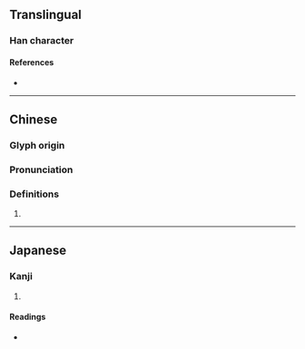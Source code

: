 {{character info}}
==Translingual==

===Han character===
{{Han char|rn=94|rad=犬|as=13|asc=12|sn=16|snc=15|four=44227|canj=KHTAV|ids=⿰犭葛}}

====References====
* {{Han ref|kx=0719.230|dkj=20723|dj=1130.210|hdz=21370.040|uh=7366|ud=29542|bh=EA5C|bd=59996}}

----

==Chinese==
{{zh-forms|s=獦}}

===Glyph origin===
{{Han etym}}

===Pronunciation===
{{zh-pron
|m=gé,xiē,liè
|cat=
}}

===Definitions===
{{zh-hanzi}}

# {{rfdef|zh}}

----

==Japanese==

===Kanji===
{{ja-kanji|grade=|rs=犬13}}

# {{rfdef|ja|sort=犬13}}

====Readings====
* {{ja-readings|on=かつ, かち, りょう|kun=かり-}}